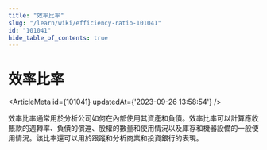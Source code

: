 ```yaml
---
title: "效率比率"
slug: "/learn/wiki/efficiency-ratio-101041"
id: "101041"
hide_table_of_contents: true
---
```



# 效率比率

<ArticleMeta id={101041} updatedAt={'2023-09-26 13:58:54'} />
<div className='border-solid border-b border-t-0 my-4 border-[var(--ifm-color-gray-300)]' />

效率比率通常用於分析公司如何在內部使用其資產和負債。效率比率可以計算應收賬款的週轉率、負債的償還、股權的數量和使用情況以及庫存和機器設備的一般使用情況。該比率還可以用於跟蹤和分析商業和投資銀行的表現。
